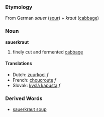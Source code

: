 === Etymology ===
From German ''sauer'' ([[sour]]) + ''kraut'' ([[cabbage]])

=== Noun ===
'''sauerkraut'''

# finely cut and fermented [[cabbage]]

==== Translations ====
*Dutch: [[zuurkool]] ''f''
*French: [[choucroute]] ''f''
*Slovak: [[kyslá kapusta]] ''f''

=== Derived Words ===
* [[sauerkraut soup]]